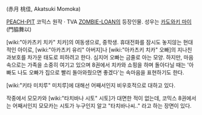 {{{+2 '''아카츠키 모모카'''}}} (赤月 桃佳, Akatsuki Momoka)


[[PEACH-PIT]] 코믹스 원작 · TVA [[ZOMBIE-LOAN]]의 등장인물.
성우는 [[카도와키 마이]](門脇舞以)

[wiki:"아카츠키 치카" 치카]의 여동생으로, 중학생. 휴대전화를 잠시도 놓지않는 현대적인 아이로, [wiki:"아카츠키 유리" 아버지]나 [wiki:"아카츠키 치카" 오빠]의 지나친 과보호를 차가운 태도로 피하려고 한다. 심지어 오빠는 금줄로 아는 모양. 하지만, 마음 속으로는 가족을 소중히 여기고 있으며 8권에서 치카와 쇼핑을 하며 돌아다닐 때는 '아빠도 나도 오빠가 집으로 빨리 돌아와줬으면 좋겠다'는 속마음을 표현하기도 한다.

[wiki:"키타 미치루" 미치루]에 대해선 어째서인지 비우호적으로 대하고 있다.

작중에서 모모카와 [wiki:"타치바나 시토" 시토]가 대면한 적이 없는데, 코믹스 8권에서는 어째서인지 모모카는 시토가 누구인지 알고 "타치바나씨.." 라고 하는 장면이 있다.
